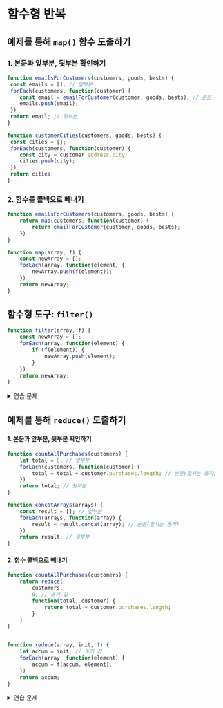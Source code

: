 # 함수형 반복

## 예제를 통해 `map()` 함수 도출하기


### 1. 본문과 앞부분, 뒷부분 확인하기

```js
function emailsForCustomers(customers, goods, bests) {
 const emails = []; // 앞부분
 forEach(customers, function(customer) {
    const email = emailForCustomer(customer, goods, bests); // 본문
    emails.push(email);
 })
 return email; // 뒷부분
}

function customerCities(customers, goods, bests) {
 const cities = [];
 forEach(customers, function(customer) {
    const city = customer.address.city;
    cities.push(city);
 })
 return cities;
}
```



### 2. 함수를 콜백으로 빼내기

```js
function emailsForCustomers(customers, goods, bests) {
    return map(customers, function(customer) {
        return emailForCustomer(customer, goods, bests);
    })
}

function map(array, f) {
    const newArray = [];
    forEach(array, function(element) {
        newArray.push(f(element));
    })
    return newArray;
}
```

## 함수형 도구: `filter()`

```js
function filter(array, f) {
    const newArray = [];
    forEach(array, function(element) {
        if (f(element)) {
            newArray.push(element);
        }
    })
    return newArray;
}
```

<details>
    <summary>연습 문제</summary>

### `map()` 을 사용해 필요한 객체가 들어있는 배열을 만들어라


- 주어진것
  - 모든 고객 배열인 customers
  - 필요한 데이터는 firstName, lastName, address

```js
map(customers, function(customer) {
        return {
            firstName: customer.firstName,
            lastName: customer.lastName,
            address: customer.address
        }
    }
)
```


### `filter()`를 사용해봐라

- 주어진것
  - 전체 고객 배열인 customers
  - 고객 아이디가 들어 있는 customer.id
  - 나머지 연산자 x % 3 === 0 

```js
const testGroup = filter(customers, function(customer) {
    return customer.id % 3 === 0;
})

const nonTestGroup = filter(customers, function(customer) {
    return customer.id % 3 !== 0;
})

```

</details>



## 예제를 통해 `reduce()` 도출하기


#### 1. 본문과 앞부분, 뒷부분 확인하기
```js
function countAllPurchases(customers) { 
    let total = 0; // 앞부분
    forEach(customers, function(customer) {
        total = total + customer.purchases.length; // 본문(합치는 동작)
    })
    return total; // 뒷부분
}

function concatArrays(arrays) {
    const result = []; // 앞부분
    forEach(arrays, function(array) {
        result = result.concat(array); // 본문(합치는 동작)
    })
    return result; // 뒷부분
}
```


#### 2. 함수 콜백으로 빼내기

```js
function countAllPurchases(customers) {
    return reduce(
        customers,
        0, // 초기 값
        function(total, customer) {
            return total + customer.purchases.length;
        }
    )
}


function reduce(array, init, f) {
    let accum = init; // 초기 값
    forEach(array, function(element) {
        accum = f(accum, element);
    })
    return accum;
}
```



<details>
    <summary>연습 문제</summary>

### `reduce()` 활용

```js
// 배열에 있는 모든 수를 더하기
function sum(numbers) {
    return reduce(
        numbers, 
        0,
        function(total, number){
            return total + number;
        })
}

// 배열에 있는 모든 수를 곱하기
function product(numbers) {
    return reduce(
        numbers, 
        1,
        function(total, number){
            return total * number;
        })
}
```


### 배열에 있는 가장 큰 값과 가장 작은 값을 찾는 함수를 만들어라

- 주어진것
  - 가장 큰 숫자인 `Number.MAX_VALUE`
  - 가장 작은 숫자인 `Number.MIN_VALUE`

```js
// 배열에서 가장 작은 숫자를 리턴
// 빈 배열이라면 `Number.MAX_VALUE` 리턴
function min(numbers) {
    return reduce(
        numbers,
        Number.MAX_VALUE,
        function(m, n) {
            if (m < n) {
                return m;
            } else {
                return n;
            }
        }
    )
}


// 배열에서 가장 큰 숫자를 리턴
// 빈 배열이라면 `Number.MIN_VALUE` 리턴
function min(numbers) {
    return reduce(
        number,
        Number.MIN_VALUE,
        function(m, n) {
            if (m > n) {
                return m;
            } else {
                return n;
            }
        }
    )
}
```


### `reduce()` 로 `map()` 과 `filter()` 만들기

```js
function map(array, f) {
    return redcue(
        array, 
        [],
        function(ret, item) {
            // return ret.concat(f([item]));
            ret.push(f(item));
            return ret;
        }
    )
}

function filter(array, f) [
    return reduce(
        array,
        [],
        function(ret, item) {
            if (f(item)) {
                // return ret.concat([item])
                ret.push(item);
            }
            return ret;
        }
    )
]

```
</details>
